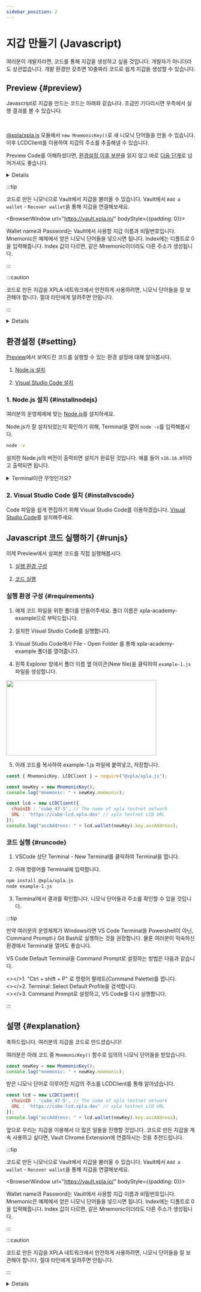 ```yaml
---
sidebar_position: 2
---
```


# 지갑 만들기 (Javascript)


여러분이 개발자라면, 코드를 통해 지갑을 생성하고 싶을 것입니다. 개발자가 아니더라도 상관없습니다. 개발 환경만 갖추면 10줄짜리 코드로 쉽게 지갑을 생성할 수 있습니다.

## Preview {#preview}

Javascript로 지갑을 만드는 코드는 아래와 같습니다. 조금만 기다리시면 우측에서 실행 결과를 볼 수 있습니다.

<Ex01 />

<br/>


[@xpla/xpla.js](https://www.npmjs.com/package/@xpla/xpla.js) 모듈에서 `new MnemonicKey()`로 새 니모닉 단어들을 만들 수 있습니다. 이후 LCDClient를 이용하여 지갑의 주소를 추출해낼 수 있습니다. 

Preview Code를 이해하셨다면, [환경설정 이후 부분](/docs/settings/create-wallet/create-wallet-with-js#setting)을 읽지 않고 바로 [다음 단계](/docs/settings/create-wallet/get-testnet-xpla)로 넘어가셔도 좋습니다.


<Details summary={"React로 지갑 생성하기"} style={{backgroundColor : 'white'}}>
<Ex01_react />
</Details>

:::tip

코드로 만든 니모닉으로 Vault에서 지갑을 불러올 수 있습니다. Vault에서 `Add a wallet` - `Recover wallet`을 통해 지갑을 연결해보세요.

<BrowserWindow url="https://vault.xpla.io/" bodyStyle={{padding: 0}}>
<div className="flex justify-center" style={{backgroundColor : 'hsl(240, 20%, 97%)', position : 'relative'}}>
    <div style={{position : 'absolute', backgroundColor : '#FC9803', height : '17px', width : '100%', top : 0, zIndex : 0}} />
    <div style={{position : 'absolute', backgroundColor : '#031435', height : '60px', width : '100%', top : 17, zIndex : 0}} />
    <VaultImgCard style={{zIndex : 1}} imgSrc="/img/2-settings/1-create-wallet/create-wallet-with-js/recover-wallet.png" />
</div>
</BrowserWindow>

Wallet name과 Password는 Vault에서 사용할 지갑 이름과 비밀번호입니다. Mnemonic은 예제에서 얻은 니모닉 단어들을 넣으시면 됩니다. Index에는 디폴트로 0을 입력해줍니다. Index 값이 다르면, 같은 Mnemonic이더라도 다른 주소가 생성됩니다.

:::

:::caution

코드로 만든 지갑을 XPLA 네트워크에서 안전하게 사용하려면, 니모닉 단어들을 잘 보관해야 합니다. 절대 타인에게 알려주면 안됩니다.

:::

<Details summary={'LCDClient란 무엇인가요?'}>
LCDClient는 XPLA 블록체인 내 데이터를 가져오는 도구입니다. 더 자세히 알고 싶으시다면 <a target="_blank" href="https://docs.xpla.io/develop/develop/guides/start-the-light-client-daemon/" >Docs</a>를 참고해보세요.

지금 이것에 대해 명확하게 이해하지 않으셔도 괜찮습니다. 코드로 지갑을 생성할 수 있다는 것만 알아두시면 됩니다. 
</Details>



## 환경설정 {#setting}

[Preview](/docs/settings/create-wallet/create-wallet-with-js#preview)에서 보여드린 코드를 실행할 수 있는 환경 설정에 대해 알아봅시다.

1. [Node.js 설치](/docs/settings/create-wallet/create-wallet-with-js#installnodejs)

2. [Visual Studio Code 설치](/docs/settings/create-wallet/create-wallet-with-js#installvscode)

### 1. Node.js 설치 {#installnodejs}

여러분의 운영체제에 맞는 [Node.js](https://nodejs.org/en/download/)를 설치하세요.

Node.js가 잘 설치되었는지 확인하기 위해, Terminal을 열어 `node -v`를 입력해봅시다.

```bash
node -v
```

설치한 Node.js의 버전이 출력되면 설치가 완료된 것입니다. 예를 들어 `v16.16.0`이라고 출력되면 됩니다.

<details>
  <summary>Terminal이란 무엇인가요?</summary>
컴퓨터 시스템을 제어하기 위한 도구입니다. 개발에 익숙하지 않으신 분들은 어떻게 터미널에 접근하는지 모르실 수 있습니다. 운영체제에 따라 다음과 같은 방식으로 터미널에 접근할 수 있습니다.


<Tabs groupId="operating-systems">
  <TabItem value="win" label="Windows">
    윈도우 실행창 (Win + R)에서 cmd를 입력합니다.
  </TabItem>
  <TabItem value="mac" label="macOS">
    <a href="https://support.apple.com/ko-kr/guide/terminal/apd5265185d-f365-44cb-8b09-71a064a42125/mac" target="_blank">
    Apple 공식 사이트
    </a>
    를 참고해보세요.
  </TabItem>
</Tabs>
</details>

### 2. Visual Studio Code 설치 {#installvscode}

Code 파일을 쉽게 편집하기 위해 Visual Studio Code를 이용하겠습니다. [Visual Studio Code](https://code.visualstudio.com/download)를 설치해주세요.

## Javascript 코드 실행하기 {#runjs}

이제 Preview에서 살펴본 코드를 직접 실행해봅시다.

1. [실행 환경 구성](/docs/settings/create-wallet/create-wallet-with-js#requirements)

2. [코드 실행](/docs/settings/create-wallet/create-wallet-with-js#runcode)

### 실행 환경 구성 {#requirements}

  1. 예제 코드 파일을 위한 폴더를 만들어주세요. 폴더 이름은 xpla-academy-example으로 부탁드립니다.

  2. 설치한 Visual Studio Code를 실행합니다.

  3. Visual Studio Code에서 File - Open Folder 를 통해 xpla-academy-example 폴더를 열어줍니다.

  4. 왼쪽 Explorer 창에서 폴더 이름 옆 아이콘(New file)을 클릭하여 `example-1.js` 파일을 생성합니다.
  <img src="/img/2-settings/1-create-wallet/vscode-newfile.png"  width="400" height="200" />

  5. 아래 코드를 복사하여 example-1.js 파일에 붙여넣고, 저장합니다.

  ```js
  const { MnemonicKey, LCDClient } = require("@xpla/xpla.js");

  const newKey = new MnemonicKey();
  console.log("mnemonic: " + newKey.mnemonic);

  const lcd = new LCDClient({
    chainID : 'cube_47-5', // The name of xpla testnet network
    URL : 'https://cube-lcd.xpla.dev' // xpla testnet LCD URL
  });
  console.log("accAddress: " + lcd.wallet(newKey).key.accAddress);
  ```

### 코드 실행 {#runcode}

  1. VSCode 상단 Terminal - New Terminal를 클릭하여 Terminal을 엽니다. 

  2. 아래 명령어를 Terminal에 입력합니다.

  ```bash
  npm install @xpla/xpla.js
  node example-1.js
  ```

  3. Terminal에서 결과를 확인합니다. 니모닉 단어들과 주소를 확인할 수 있을 것입니다.

  :::tip

  만약 여러분의 운영체제가 Windows라면 VS Code Terminal을 Powershell이 아닌, Command Prompt나 Git Bash로 실행하는 것을 권장합니다. 물론 여러분이 익숙하신 환경에서 Terminal을 열어도 좋습니다.

  VS Code Default Terminal을 Command Prompt로 설정하는 방법은 다음과 같습니다.

  <></>1. "Ctrl + shift + P" 로 명령어 팔레트(Command Palette)를 엽니다.
  <br />
  <></>2. Terminal: Select Default Profile을 검색합니다.
  <br />
  <></>3. Command Prompt로 설정하고, VS Code를 다시 실행합니다.

  :::
 
## 설명 {#explanation}

축하드립니다. 여러분의 지갑을 코드로 만드셨습니다!

여러분은 아래 코드 중 `MnemonicKey()` 함수로 임의의 니모닉 단어들을 받았습니다.

```js
const newKey = new MnemonicKey();
console.log("mnemonic: " + newKey.mnemonic);
```

받은 니모닉 단어로 이루어진 지갑의 주소를 LCDClient를 통해 알아냈습니다.

```js
const lcd = new LCDClient({
  chainID : 'cube_47-5', // The name of xpla testnet network
  URL : 'https://cube-lcd.xpla.dev' // xpla testnet LCD URL
});
console.log("accAddress: " + lcd.wallet(newKey).key.accAddress);
```

앞으로 우리는 지갑을 이용해서 더 많은 일들을 진행할 것입니다. 코드로 만든 지갑을 계속 사용하고 싶다면, Vault Chrome Extension에 연결하시는 것을 추천드립니다. 

:::tip

코드로 만든 니모닉으로 Vault에서 지갑을 불러올 수 있습니다. Vault에서 `Add a wallet` - `Recover wallet`을 통해 지갑을 연결해보세요.

<BrowserWindow url="https://vault.xpla.io/" bodyStyle={{padding: 0}}>
<div className="flex justify-center" style={{backgroundColor : 'hsl(240, 20%, 97%)', position : 'relative'}}>
    <div style={{position : 'absolute', backgroundColor : '#FC9803', height : '17px', width : '100%', top : 0, zIndex : 0}} />
    <div style={{position : 'absolute', backgroundColor : '#031435', height : '60px', width : '100%', top : 17, zIndex : 0}} />
    <VaultImgCard style={{zIndex : 1}} imgSrc="/img/2-settings/1-create-wallet/create-wallet-with-js/recover-wallet.png" />
</div>
</BrowserWindow>

Wallet name과 Password는 Vault에서 사용할 지갑 이름과 비밀번호입니다. Mnemonic은 예제에서 얻은 니모닉 단어들을 넣으시면 됩니다. Index에는 디폴트로 0을 입력해줍니다. Index 값이 다르면, 같은 Mnemonic이더라도 다른 주소가 생성됩니다.

:::

:::caution

코드로 만든 지갑을 XPLA 네트워크에서 안전하게 사용하려면, 니모닉 단어들을 잘 보관해야 합니다. 절대 타인에게 알려주면 안됩니다.

:::

<Details summary={'LCDClient란 무엇인가요?'}>
LCDClient는 XPLA 블록체인 내 데이터를 가져오는 도구입니다. 더 자세히 알고 싶으시다면 <a target="_blank" href="https://docs.xpla.io/develop/develop/guides/start-the-light-client-daemon/" >Docs</a>를 참고해보세요.

지금 이것에 대해 명확하게 이해하지 않으셔도 괜찮습니다. 코드로 지갑을 생성할 수 있다는 것만 알아두시면 됩니다. 
</Details>


